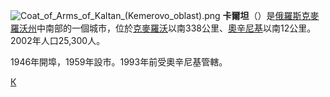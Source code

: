 {{coord|53|31|N|87|16|E|display=title}}
[[File:Coat_of_Arms_of_Kaltan_(Kemerovo_oblast).png|right]]
'''卡爾坦'''（{{lang-ru|Калта́н}}）是[[俄羅斯|俄羅斯]][[克麥羅沃州|克麥羅沃州]]中南部的一個城市，位於[[克麥羅沃|克麥羅沃]]以南338公里、[[奧辛尼基|奧辛尼基]]以南12公里。2002年人口25,300人。

1946年開埠，1959年設市。1993年前受奧辛尼基管轄。

{{克麦罗沃州行政区划}}
[[Category:克麥羅沃州城市|К]]